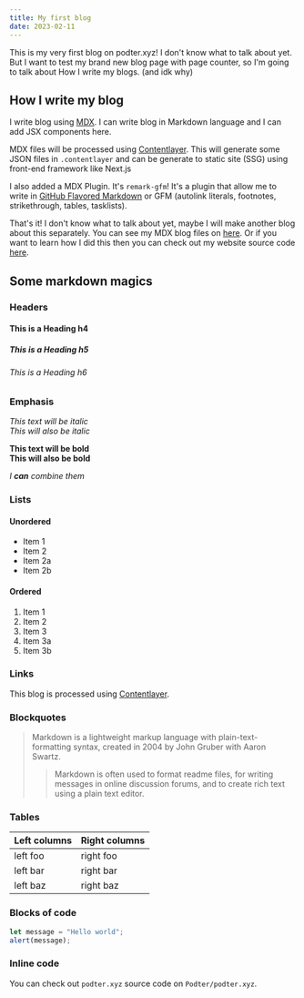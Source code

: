 ```yaml
---
title: My first blog
date: 2023-02-11
---
```


This is my very first blog on podter.xyz! I don't know what to talk about yet. But I want to test my brand new blog page with page counter,
so I'm going to talk about How I write my blogs. (and idk why)

## How I write my blog

I write blog using [MDX](https://mdxjs.com/). I can write blog in Markdown language and I can add JSX components here.

MDX files will be processed using [Contentlayer](https://www.contentlayer.dev/).
This will generate some JSON files in `.contentlayer` and can be generate to static site (SSG) using front-end framework like Next.js

I also added a MDX Plugin. It's `remark-gfm`! It's a plugin that allow me to write in [GitHub Flavored Markdown](https://github.github.com/gfm/) or GFM (autolink literals, footnotes, strikethrough, tables, tasklists).

That's it! I don't know what to talk about yet, maybe I will make another blog about this separately. You can see my MDX blog files on [here](https://github.com/Podter/podter.xyz/tree/main/posts).
Or if you want to learn how I did this then you can check out my website source code [here](https://github.com/Podter/podter.xyz/tree/main/posts).

## Some markdown magics

### Headers

#### This is a Heading h4

##### This is a Heading h5

###### This is a Heading h6

### Emphasis

_This text will be italic_  
_This will also be italic_

**This text will be bold**  
**This will also be bold**

_I **can** combine them_

### Lists

#### Unordered

- Item 1
- Item 2
- Item 2a
- Item 2b

#### Ordered

1. Item 1
1. Item 2
1. Item 3
1. Item 3a
1. Item 3b

### Links

This blog is processed using [Contentlayer](https://www.contentlayer.dev/).

### Blockquotes

> Markdown is a lightweight markup language with plain-text-formatting syntax, created in 2004 by John Gruber with Aaron Swartz.
>
> > Markdown is often used to format readme files, for writing messages in online discussion forums, and to create rich text using a plain text editor.

### Tables

| Left columns | Right columns |
| ------------ | ------------- |
| left foo     | right foo     |
| left bar     | right bar     |
| left baz     | right baz     |

### Blocks of code

```js
let message = "Hello world";
alert(message);
```

### Inline code

You can check out `podter.xyz` source code on `Podter/podter.xyz`.
